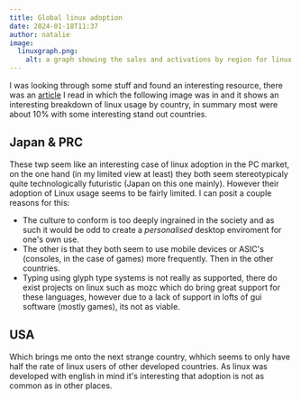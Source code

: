 ```yaml
---
title: Global linux adoption
date: 2024-01-18T11:37
author: natalie
image:
  linuxgraph.png:
    alt: a graph showing the sales and activations by region for linux
---
```

I was looking through some stuff and found an interesting resource, there was an
[article](https://github.com/a327ex/blog/issues/44) I read in which the following image
was in and it shows an interesting breakdown of linux usage by country, in summary most
were about 10% with some interesting stand out countries.

## Japan & PRC

These twp seem like an interesting case of linux adoption in the PC market, on the one
hand (in my limited view at least) they both seem stereotypicaly quite technologically
futuristic (Japan on this one mainly). However their adoption of Linux usage seems to be
fairly limited. I can posit a couple reasons for this:

- The culture to conform is too deeply ingrained in the society and as such it would be
  odd to create a _personalised_ desktop enviroment for one's own use.
- The other is that they both seem to use mobile devices or ASIC's (consoles, in the case
  of games) more frequently. Then in the other countries.
- Typing using glyph type systems is not really as supported, there do exist projects on
  linux such as mozc which do bring great support for these languages, however due to a
  lack of support in lofts of gui software (mostly games), its not as viable.

## USA

Which brings me onto the next strange country, whhich seems to only have half the rate of
linux users of other developed countries. As linux was developed with english in mind it's
interesting that adoption is not as common as in other places.
